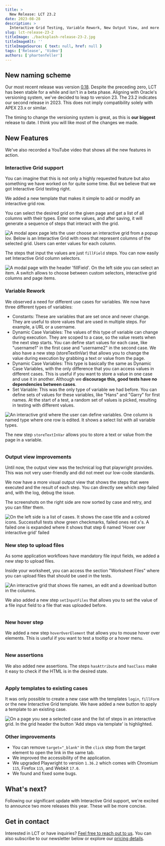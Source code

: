 ```yaml
---
title: >
  New Release: LCT 23.2
date: 2023-08-28
description: >
  Interactive Grid Testing, Variable Rework, New Output View, and more.
slug: lct-release-23-2
titleImage: ./backsplash-release-23-2.jpg
titleImageAlt: ''
titleImageSource: { text: null, href: null }
tags: ['Release', 'Video']
authors: ['phartenfeller']
---
```


## New naming scheme

Our most recent release was version [0.18](https://lct.software/blog/lct-release-0-18). Despite the preceding zero, LCT has been stable for a while and isn't in a beta phase. Aligning with Oracle's versioning system, we've decided to leap to version 23. The 23.2 indicates our second release in 2023. This does not imply compatibility solely with APEX 23.x or similar.

The timing to change the versioning system is great, as this is **our biggest** release to date. I think you will like most of the changes we made.

## New Features

We've also recorded a YouTube video that shows all the new features in action.

<YouTube videoID="QhIoAfYzFN0" />

### Interactive Grid support

You can imagine that this is not only a highly requested feature but also something we have worked on for quite some time. But we believe that we got Interactive Grid testing right.

We added a new template that makes it simple to add or modify an interactive grid row.

You can select the desired grid on the given page and get a list of all columns with their types. Enter some values, and after saving, it will generate a sequence of steps that interact with the grid.

<Image
  filename="lct-23-2-ig-template.png"
  alt="A modal apex page lets the user choose an interactive grid from a popup lov. Below is an Interactive Grid with rows that represent columns of the selected grid. Users can enter values for each column."
/>

The steps that input the values are just `fillField` steps. You can now easily set Interactive Grid column selectors.

<Image
  filename="lct-23-2-ig-fill-field.png"
  alt="A modal page with the header 'fillField'. On the left side you can select an item. A switch allows to choose between custom selectors, interactive grid columns and page items."
/>

### Variable Rework

We observed a need for different use cases for variables. We now have three different types of variables:

- Constants: These are variables that are set once and never change. They are useful to store values that are used in multiple steps. For example, a URL or a username.
- Dynamic Case Variables: The values of this type of variable can change during execution. They are scoped to a case, so the value resets when the next step starts. You can define start values for each case, like "username1" in the first case and "username2" in the second case. We also have a new step (storeTextInVar) that allows you to change the value during execution by grabbing a text or value from the page.
- Dynamic Case Variables: This type is basically the same as Dynamic Case Variables, with the only difference that you can access values in different cases. This is useful if you want to store a value in one case and use it in another. Although we **discourage this, good tests have no dependencies between cases**.
- Set Variable: This was the only type of variable we had before. You can define sets of values for these variables, like "Hans" and "Garry" for first names. At the start of a test, a random set of values is picked, resulting in testing with different values.

<Image
  filename="lct-23-2-var-types.png"
  alt="An interactive grid where the user can define variables. One column is named type where one row is edited. It shows a select list with all variable types."
/>

The new step `storeTextInVar` allows you to store a text or value from the page in a variable.

<Image filename="lct-23-2-var-storetext.png" alt="" />

### Output view improvements

Until now, the output view was the technical log that playwright provides. This was not very user-friendly and did not meet our low-code standards.

We now have a more visual output view that shows the steps that were executed and the result of each step. You can directly see which step failed and, with the log, debug the issue.

The screenshots on the right side are now sorted by case and retry, and you can filter them.

<Image
  filename="lct-23-2-output.png"
  alt="On the left side is a list of cases. It shows the case title and a colored icons. Successfull tests show green checkmarks, failed ones red x's. A failed one is expanded where it shows that step 6 named 'Hover over interactive grid' failed"
/>

### New step to upload files

As some application workflows have mandatory file input fields, we added a new step to upload files.

Inside your worksheet, you can access the section "Worksheet Files" where you can upload files that should be used in the tests.

<Image
  filename="lct-23-2-upload-files.png"
  alt="An interactive grid that shows file names, an edit and a download button in the columns."
/>

We also added a new step `setInputFiles` that allows you to set the value of a file input field to a file that was uploaded before.

<Image filename="lct-23-2-upload-step.png" alt="" />

### New hover step

We added a new step `hoverOverElement` that allows you to mouse hover over elements. This is useful if you want to test a tooltip or a hover menu.

<Image filename="lct-23-2-hover-step.png" alt="" />

### New assertions

We also added new assertions. The steps `hasAttribute` and `hasClass` make it easy to check if the HTML is in the desired state.

<Image filename="lct-23-2-assertions.png" alt="" />

### Apply templates to existing cases

It was only possible to create a new case with the templates `login`, `fillForm` or the new Interactive Grid template. We have added a new button to apply a template to an existing case.

<Image
  filename="lct-23-2-template-existing-case.png"
  alt="On a page you see a selected case and the list of steps in an interactive grid. In the grid header the button 'Add steps via template' is highlighted."
/>

### Other improvements

- You can remove `target="_blank"` in the `click` step from the target element to open the link in the same tab.
- We improved the accessibility of the application.
- We upgraded Playwright to version `1.36.2` which comes with Chromium `115`, Firefox `115`, and Webkit `17.0`.
- We found and fixed some bugs.

## What's next?

Following our significant update with Interactive Grid support, we're excited to announce two more releases this year. These will be more concise.

## Get in contact

Interested in LCT or have inquiries? [Feel free to reach out to us](https://lct.software/#contact). You can also subscribe to our newsletter below or explore our [pricing details](https://lct.software/#pricing).
